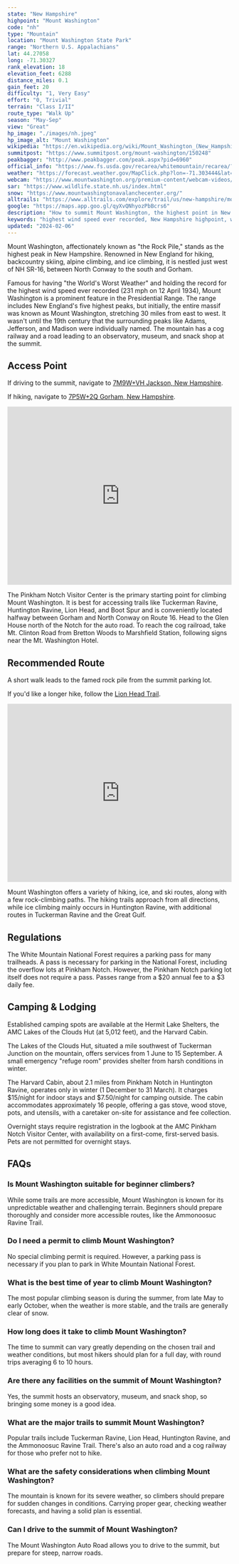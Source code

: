 ```yaml
---
state: "New Hampshire"
highpoint: "Mount Washington"
code: "nh"
type: "Mountain"
location: "Mount Washington State Park"
range: "Northern U.S. Appalachians"
lat: 44.27058
long: -71.30327
rank_elevation: 18
elevation_feet: 6288
distance_miles: 0.1
gain_feet: 20
difficulty: "1, Very Easy"
effort: "0, Trivial"
terrain: "Class I/II"
route_type: "Walk Up"
season: "May-Sep"
view: "Great"
hp_image: "./images/nh.jpeg"
hp_image_alt: "Mount Washington"
wikipedia: "https://en.wikipedia.org/wiki/Mount_Washington_(New_Hampshire)"
summitpost: "https://www.summitpost.org/mount-washington/150248"
peakbagger: "http://www.peakbagger.com/peak.aspx?pid=6960"
official_info: "https://www.fs.usda.gov/recarea/whitemountain/recarea/?recid=78538"
weather: "https://forecast.weather.gov/MapClick.php?lon=-71.303444&lat=44.270464"
webcam: "https://www.mountwashington.org/premium-content/webcam-videos/"
sar: "https://www.wildlife.state.nh.us/index.html"
snow: "https://www.mountwashingtonavalanchecenter.org/"
alltrails: "https://www.alltrails.com/explore/trail/us/new-hampshire/mount-washington-via-lion-head-trail"
google: "https://maps.app.goo.gl/qyXvQNhyozPbBcrs6"
description: "How to summit Mount Washington, the highest point in New Hampshire."
keywords: "highest wind speed ever recorded, New Hampshire highpoint, world's worst weather"
updated: "2024-02-06"
---
```


Mount Washington, affectionately known as "the Rock Pile," stands as the highest peak in New Hampshire. Renowned in New England for hiking, backcountry skiing, alpine climbing, and ice climbing, it is nestled just west of NH SR-16, between North Conway to the south and Gorham.

Famous for having "the World's Worst Weather" and holding the record for the highest wind speed ever recorded (231 mph on 12 April 1934), Mount Washington is a prominent feature in the Presidential Range. The range includes New England's five highest peaks, but initially, the entire massif was known as Mount Washington, stretching 30 miles from east to west. It wasn't until the 19th century that the surrounding peaks like Adams, Jefferson, and Madison were individually named. The mountain has a cog railway and a road leading to an observatory, museum, and snack shop at the summit.

## Access Point
If driving to the summit, navigate to <a target="_blank" href="https://maps.app.goo.gl/KTBR1bs1eQmFRZUb9">7M9W+VH Jackson, New Hampshire</a>.

If hiking, navigate to <a target="_blank" href="https://maps.app.goo.gl/qyXvQNhyozPbBcrs6">7P5W+2Q Gorham, New Hampshire</a>.

<iframe src="https://www.google.com/maps/embed?pb=!1m18!1m12!1m3!1d3147.838061745241!2d-71.2559524451715!3d44.257533343985955!2m3!1f0!2f0!3f0!3m2!1i1024!2i768!4f13.1!3m3!1m2!1s0x4cb3edf31ccea94b%3A0x6d52ee6e09c1c720!2sAMC%20Pinkham%20Notch%20Visitor%20Center!5e0!3m2!1sen!2sus!4v1706244861505!5m2!1sen!2sus" width="100%" height="400" style="border:0;" allowfullscreen="" loading="lazy" referrerpolicy="no-referrer-when-downgrade"></iframe>

The Pinkham Notch Visitor Center is the primary starting point for climbing Mount Washington. It is best for accessing trails like Tuckerman Ravine, Huntington Ravine, Lion Head, and Boot Spur and is conveniently located halfway between Gorham and North Conway on Route 16. Head to the Glen House north of the Notch for the auto road. To reach the cog railroad, take Mt. Clinton Road from Bretton Woods to Marshfield Station, following signs near the Mt. Washington Hotel.

## Recommended Route
A short walk leads to the famed rock pile from the summit parking lot.

If you'd like a longer hike, follow the <a target="_blank" href="https://www.alltrails.com/explore/trail/us/new-hampshire/mount-washington-via-lion-head-trail">Lion Head Trail</a>.

<iframe class="alltrails" src="https://www.alltrails.com/widget/trail/us/new-hampshire/mount-washington-via-lion-head-trail?scrollZoom=false&elevationDiagram=false&u=i&sh=cmpl5n" width="100%" height="400" frameborder="0" scrolling="no" marginheight="0" marginwidth="0" title="AllTrails: Trail Guides and Maps for Hiking, Camping, and Running"></iframe>

Mount Washington offers a variety of hiking, ice, and ski routes, along with a few rock-climbing paths. The hiking trails approach from all directions, while ice climbing mainly occurs in Huntington Ravine, with additional routes in Tuckerman Ravine and the Great Gulf.

## Regulations
The White Mountain National Forest requires a parking pass for many trailheads. A pass is necessary for parking in the National Forest, including the overflow lots at Pinkham Notch. However, the Pinkham Notch parking lot itself does not require a pass. Passes range from a $20 annual fee to a $3 daily fee.

## Camping & Lodging
Established camping spots are available at the Hermit Lake Shelters, the AMC Lakes of the Clouds Hut (at 5,012 feet), and the Harvard Cabin.

The Lakes of the Clouds Hut, situated a mile southwest of Tuckerman Junction on the mountain, offers services from 1 June to 15 September. A small emergency "refuge room" provides shelter from harsh conditions in winter.

The Harvard Cabin, about 2.1 miles from Pinkham Notch in Huntington Ravine, operates only in winter (1 December to 31 March). It charges $15/night for indoor stays and $7.50/night for camping outside. The cabin accommodates approximately 16 people, offering a gas stove, wood stove, pots, and utensils, with a caretaker on-site for assistance and fee collection.

Overnight stays require registration in the logbook at the AMC Pinkham Notch Visitor Center, with availability on a first-come, first-served basis. Pets are not permitted for overnight stays.

## FAQs

### Is Mount Washington suitable for beginner climbers?
While some trails are more accessible, Mount Washington is known for its unpredictable weather and challenging terrain. Beginners should prepare thoroughly and consider more accessible routes, like the Ammonoosuc Ravine Trail.

### Do I need a permit to climb Mount Washington?
No special climbing permit is required. However, a parking pass is necessary if you plan to park in White Mountain National Forest.

### What is the best time of year to climb Mount Washington?
The most popular climbing season is during the summer, from late May to early October, when the weather is more stable, and the trails are generally clear of snow.

### How long does it take to climb Mount Washington?
The time to summit can vary greatly depending on the chosen trail and weather conditions, but most hikers should plan for a full day, with round trips averaging 6 to 10 hours.

### Are there any facilities on the summit of Mount Washington?
Yes, the summit hosts an observatory, museum, and snack shop, so bringing some money is a good idea.

### What are the major trails to summit Mount Washington?
Popular trails include Tuckerman Ravine, Lion Head, Huntington Ravine, and the Ammonoosuc Ravine Trail. There's also an auto road and a cog railway for those who prefer not to hike.

### What are the safety considerations when climbing Mount Washington?
The mountain is known for its severe weather, so climbers should prepare for sudden changes in conditions. Carrying proper gear, checking weather forecasts, and having a solid plan is essential.

### Can I drive to the summit of Mount Washington?
The Mount Washington Auto Road allows you to drive to the summit, but prepare for steep, narrow roads.
